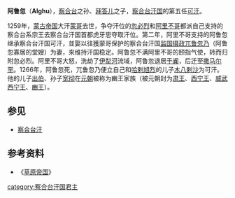 '''阿鲁忽'''（'''Alghu'''），[[察合台|察合台]]之孙、[[拜答儿|拜答儿]]之子，[[察合台汗国|察合台汗国]]的第五任[[可汗|可汗]]。

1259年，[[蒙古帝国|蒙古帝国]]大汗[[蒙哥|蒙哥]]去世，争夺汗位的[[忽必烈|忽必烈]]和[[阿里不哥|阿里不哥]]都派自己支持的察合台系宗王去察合台汗国首都虎牙思夺取汗位。第二年，阿里不哥支持的阿鲁忽继承察合台汗国可汗，並娶以往獲蒙哥保护的察合台汗国[[监国|监国]][[摄政|摄政]][[兀鲁忽乃|兀鲁忽乃]]（阿鲁忽寡居的堂嫂）为妻，來维持汗国稳定。阿鲁忽不满阿里不哥的颐指气使，转而归附忽必烈。阿里不哥大怒，洗劫了[[伊犁河|伊犁河]]流域，阿鲁忽退居[[于阗|于阗]]，后迁至[[撒马尔罕|撒马尔罕]]。1266年，阿鲁忽死，兀鲁忽乃便立自己和[[哈剌旭烈|哈剌旭烈]]的儿子[[木八剌沙|木八剌沙]]为可汗。他的儿子[[出伯|出伯]]、孙子[[宽彻|宽彻]]在[[元朝|元朝]]被称为豳王家族（被元朝封为[[肃王|肃王]]、[[西宁王|西宁王]]、[[威武西宁王|威武西宁王]]、[[豳王|豳王]]）。

==参见==
*[[察合台汗|察合台汗]]
{{start box}}
{{s-before|[[木八剌沙|木八剌沙]]}}
{{s-title|[[察合台汗国|察合台汗国君主]]|1260年-1265年}}
{{s-after|[[木八剌沙|木八剌沙]]}}
{{end box}}

==参考资料==
*《[[草原帝国|草原帝国]]》

[[category:察合台汗国君主|category:察合台汗国君主]]